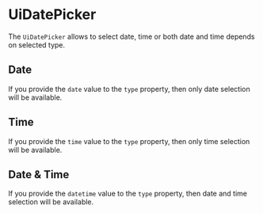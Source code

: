 


<Meta title="Docs" />

# UiDatePicker

The `UiDatePicker` allows to select date, time or both date and time depends on selected type.

## Date

If you provide the `date` value to the `type` property, then only date selection will be available.

<Canvas>
  <DateStory.render />
</Canvas>

## Time

If you provide the `time` value to the `type` property, then only time selection will be available.

<Canvas>
  <TimeStory.render />
</Canvas>

## Date & Time

If you provide the `datetime` value to the `type` property, then date and time selection will be available.

<Canvas>
  <DateTimeStory.render />
</Canvas>

[//]: # 'Buttons allow users to take actions, and make choices. Simple example:'
[//]: #
[//]: # '<Canvas className={contractBackground}>'
[//]: # '  <UiButton20 variant="contract">Click me!</UiButton20>'
[//]: # '</Canvas>'
[//]: #
[//]: # '## Types'
[//]: #
[//]: # 'The component supports four types: `button`, `a`, `div` and `link`. By default, the `button` type is used.'
[//]: #
[//]: # '### Button'
[//]: #
[//]: # 'By default, the component renders generic button:'
[//]: #
[//]: # '<Canvas className={contractBackground}>'
[//]: # '  <UiButton20 variant="contract">Default</UiButton20>'
[//]: # '</Canvas>'
[//]: #
[//]: # 'You can provide `as="button"` explicitly:'
[//]: #
[//]: # '<Canvas className={contractBackground}>'
[//]: # '  <UiButton20 as="button" variant="contract">Button</UiButton20>'
[//]: # '</Canvas>'
[//]: #
[//]: # '### Anchor'
[//]: #
[//]: # 'You can render `a` element with providing `as="button"`:'
[//]: #
[//]: # '<Canvas className={contractBackground}>'
[//]: # '  <UiButton20 as="a" href="#" target="_blank" variant="contract">Anchor</UiButton20>'
[//]: # '</Canvas>'
[//]: #
[//]: # '### Div'
[//]: #
[//]: # 'In rare cases, you can render `div` element with providing `as="div"`:'
[//]: #
[//]: # '<Canvas className={contractBackground}>'
[//]: # '  <UiButton20 as="div" variant="contract">Div</UiButton20>'
[//]: # '</Canvas>'
[//]: #
[//]: # '### Link'
[//]: #
[//]: # (You can use `as="link"` and provide `component` property to use `react-router`'s `Link` component:)
[//]: #
[//]: # '<Canvas className={contractBackground}>'
[//]: # '  <UiButton20 as="link" component={Link} target="_blank" to="#" variant="contract">Link</UiButton20>'
[//]: # '</Canvas>'
[//]: #
[//]: # 'It can be useful, when you want to have `div` element with button appearance. For example, to render it inside'
[//]: # 'another `button` element.'
[//]: #
[//]: # '## Variants'
[//]: #
[//]: # 'There is single appearance variant, which you can use:'
[//]: #
[//]: # '<Canvas className={contractBackground}>'
[//]: # '  <UiButton20 variant="contract">Contract</UiButton20>'
[//]: # '</Canvas>'
[//]: #
[//]: # '## Options'
[//]: #
[//]: # 'The component supports a few options.'
[//]: #
[//]: # '### `isDisabled`'
[//]: #
[//]: # 'This property allows to disable button:'
[//]: #
[//]: # '<Canvas className={contractBackground}>'
[//]: # '  <UiButton20 as="button" isDisabled variant="contract">Button</UiButton20>'
[//]: # '  <UiButton20 as="a" href="#" isDisabled variant="contract">Anchor</UiButton20>'
[//]: # '  <UiButton20 as="div" isDisabled variant="contract">Div</UiButton20>'
[//]: # '  <UiButton20 as="link" component={Link} isDisabled to="#" variant="contract">Link</UiButton20>'
[//]: # '</Canvas>'
[//]: #
[//]: # '### `isFrozen`'
[//]: #
[//]: # 'This property allows to disable button, but keep enabled look and feel:'
[//]: #
[//]: # '<Canvas className={contractBackground}>'
[//]: # '  <UiButton20 as="button" isFrozen variant="contract">Button</UiButton20>'
[//]: # '  <UiButton20 as="a" href="#" isFrozen variant="contract">Anchor</UiButton20>'
[//]: # '  <UiButton20 as="div" isFrozen variant="contract">Div</UiButton20>'
[//]: # '  <UiButton20 as="link" component={Link} isFrozen to="#" variant="contract">Link</UiButton20>'
[//]: # '</Canvas>'
[//]: #
[//]: # '### `isDisabled` and `isFrozen`'
[//]: #
[//]: # "The `isDisabled` styles has priority over `isFrozen` when they're used together."
[//]: #
[//]: # '<Canvas className={contractBackground}>'
[//]: # '  <UiButton20 as="button" isDisabled isFrozen variant="contract">Button</UiButton20>'
[//]: # '  <UiButton20 as="a" isDisabled isFrozen href="#" variant="contract">Anchor</UiButton20>'
[//]: # '  <UiButton20 as="div" isDisabled isFrozen variant="contract">Div</UiButton20>'
[//]: # '  <UiButton20 as="link" component={Link} isDisabled isFrozen to="#" variant="contract">Link</UiButton20>'
[//]: # '</Canvas>'
[//]: #
[//]: # '### `icon`'
[//]: #
[//]: # 'You can provide an icon component:'
[//]: #
[//]: # '<Canvas className={contractBackground}>'
[//]: # '  <UiButton20 as="button" icon={AddIcon} variant="contract">Button</UiButton20>'
[//]: # '  <UiButton20 as="a" icon={AddIcon} href="#" target="_blank" variant="contract">Anchor</UiButton20>'
[//]: # '  <UiButton20 as="div" icon={AddIcon} variant="contract">Div</UiButton20>'
[//]: # '  <UiButton20 as="link" icon={AddIcon} component={Link} target="_blank" to="#" variant="contract">Link</UiButton20>'
[//]: # '</Canvas>'
[//]: #
[//]: # 'We recommend use icons with size of `16x16`.'
[//]: #
[//]: # 'An icon component should support `className` property.'
[//]: #
[//]: # '## Attributes'
[//]: #
[//]: # 'All component types supports relevant HTML attributes, excluding `aria-disabled` and `disabled`. This attributes are'
[//]: # 'controlled by the component itself.'
[//]: #
[//]: # 'Also `href` attribute is restricted `link` type.'
[//]: #
[//]: # 'For example, you can provide `data-*` attribute for analytics purposes:'
[//]: #
[//]: # '<Canvas className={contractBackground}>'
[//]: # '  <UiButton20 as="button" data-track-id="button" variant="contract">Button</UiButton20>'
[//]: # '  <UiButton20 as="a" data-track-id="anchor" href="#" target="_blank" variant="contract">Anchor</UiButton20>'
[//]: # '  <UiButton20 as="div" data-track-id="div" variant="contract">Div</UiButton20>'
[//]: # '  <UiButton20 as="link" data-track-id="link" component={Link} target="_blank" to="#" variant="contract">Link</UiButton20>'
[//]: # '</Canvas>'
[//]: #
[//]: # '## Properties'

<ArgsTable of={UiDatePicker} />
